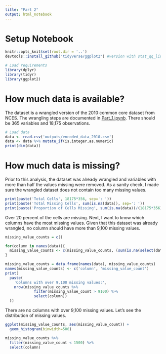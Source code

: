 ```yaml
---
title: "Part 2"
output: html_notebook
---
```


# Setup Notebook

```r
knitr::opts_knit$set(root.dir = '..')
devtools::install_github("tidyverse/ggplot2") #version with stat_qq_line

# Load requirements
library(dplyr)
library(tidyr)
library(ggplot2)
```

# How much data is available?

The dataset is a wrangled version of the 2010 common core dataset from NCES. The wrangling steps are documented in [Part_1.ipynb](https://github.com/albemlee/schooldistrictclassification/blob/master/notebooks/Part_1.ipynb). There should be 365 variables and 18,175 observations.

```r
# Load data
data <- read.csv('outputs/encoded_data_2010.csv')
data <- data %>% mutate_if(is.integer,as.numeric)
print(dim(data))
```

# How much data is missing?

Prior to this analysis, the dataset was already wrangled and variables with more than half the values missing were removed. As a sanity check, I made sure the wrangled dataset does not contain too many missing values.

```r
print(paste('Total Cells', 18175*356, sep=': '))
print(paste('Total Missing Cells', sum(is.na(data)), sep=': '))
print(paste('Proportion of Cells Missing', sum(is.na(data))/(18175*356), sep=': '))
```

Over 20 percent of the cells are missing. Next, I want to know which columns have the most missing values. Given that this dataset was already wrangled, no column should have more than 9,100 missing values.

```r
missing_value_counts = c()

for(column in names(data)){
  missing_value_counts <- c(missing_value_counts, (sum(is.na(select(data, column)))))
}

missing_value_counts = data.frame(names(data), missing_value_counts)
names(missing_value_counts) <- c('column', 'missing_value_count')
print(
  paste(
    'Columns with over 9,100 missing values:',
    nrow(missing_value_counts %>%
             filter(missing_value_count > 9100) %>%
             select(column))
  ))
```

There are no columns with over 9,100 missing values. Let's see the distribution of missing values.

```r
ggplot(missing_value_counts, aes(missing_value_count)) +
  geom_histogram(binwidth=500)
```

```r
missing_value_counts %>%
  filter(missing_value_count < 1500) %>%
  select(column)
```
